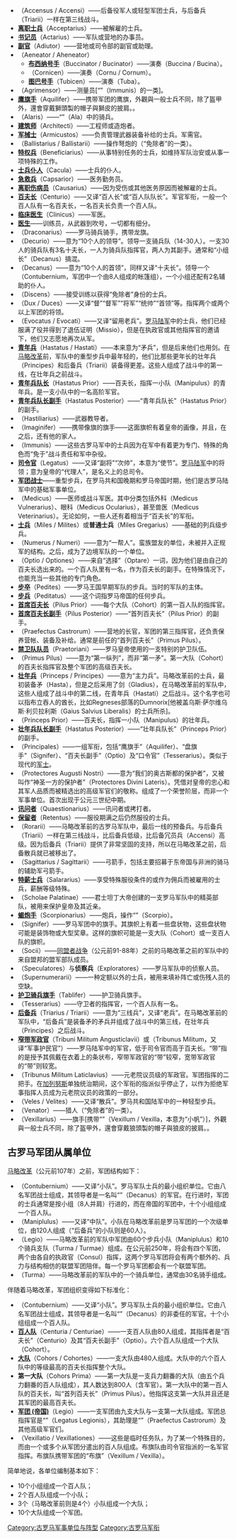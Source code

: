*'''{{link-en|后备冗员兵 (古罗马)|Accensi|后备冗员兵}}'''（Accensus / Accensi）——后备役军人或轻型军团士兵，与后备兵（Triarii）一样在第三线战斗。
*'''[[离职士兵_(古罗马)|离职士兵]]'''（Acceptarius）——被解雇的士兵。
*'''[[书记员_(古罗马)|书记员]]'''（Actarius）——军队或营地的办事员。
*'''[[副官_(古罗马)|副官]]'''（Adiutor）——营地或司令部的副官或助理。
*'''{{link-en|号角手 (古罗马)|Aeneator|号角手}}'''（Aeneator / Aheneator）
**'''[[布西纳号手|布西纳号手]]'''（Buccinator / Bucinator）——演奏{{link-en|布西纳号|Buccina}}（Buccina / Bucina）。
**'''{{link-en|科尔努号手|Cornicen}}'''（Cornicen）——演奏{{link-en|科尔努号|Cornu (horn)}}（Cornu / Cornum）。
**'''[[图巴号手|图巴号手]]'''（Tubicen）——演奏{{link-en|图巴号|Roman tuba}}（Tuba）。
*'''{{link-en|土地测量人 (古罗马)|Agrimensor|土地测量人}}'''（Agrimensor）——测量员[“{{link-en|免除者 (古罗马)|immunes|免除者}}”（Immunis）的一类]。
*'''[[阿奎拉旗手|鹰旗手]]'''（Aquilifer）——携带军团的鹰旗，外觀與一般士兵不同，除了盔甲外，還會穿戴獅頭製的帽子與獅皮的披肩。。
*'''{{link-en|翼阵兵 (古罗马)|Alaris (Roman military)|翼阵兵}}'''（Alaris）——“{{link-en|翼阵 (古罗马)|Ala (Roman allied military unit)|翼阵}}”（Ala）中的骑兵。
*'''[[建筑师|建筑师]]'''（Architecti）——工程师或造炮者。
*'''[[军械士_(古罗马)|军械士]]'''（Armicustos）——负责管理武器装备补给的士兵。军需官。
*'''{{link-en|弩炮手 (古罗马)|Ballistarius|弩炮手}}'''（Ballistarius / Ballistarii）——操作弩炮的（“免除者”的一类）。
*'''[[特权兵_(古罗马)|特权兵]]'''（Beneficiarius）——从事特别任务的士兵，如维持军队治安或从事一项特殊的工作。
*'''[[士兵仆人_(古罗马)|士兵仆人]]'''（Cacula）——士兵的仆人。
*'''[[急救兵_(古罗马)|急救兵]]'''（Capsarior）——医务勤务员。
*'''[[离职伤病员_(古罗马)|离职伤病员]]'''（Causarius）——因为受伤或其他医务原因而被解雇的士兵。
*'''[[百夫长|百夫长]]'''（Centurio）——又译“百人长”或“百人队队长”。军官军衔，一般一个百人队有一名百夫长，一名百夫长负责一个百人队。
*'''[[临床医生_(古罗马)|临床医生]]'''（Clinicus）——军医。
*'''[[医生|医生]]'''——训练员，从武器到吹号，一切都有细分。
*'''{{link-en|龙旗手 (古罗马)|Draconarius|龙旗手}}'''（Draconarius）——罗马骑兵骑手，携带龙旗。
*'''{{link-en|十夫长 (古罗马)|Decurion (military)|十夫长}}'''（Decurio）——意为“10个人的领导”。领导一支骑兵队（14-30人）。一支30人的骑兵队有3名十夫长，一人为骑兵队指挥官，两人为其副手。通常和“小组长”（Decanus）搞混。
*'''{{link-en|小组长 (古罗马)|Decanus|小组长}}'''（Decanus）——意为“10个人的首领”，同样又译“十夫长”。领导一个{{link-en|小组 (古罗马)|Contubernium|小组}}（Contubernium，军团中一个由8人组成的帐篷组），一个小组还配有2名辅助的仆人。
*'''{{link-en|受教士兵 (古罗马)|Discens|受教士兵}}'''（Discens）——接受训练以获得“免除者”身份的士兵。
*'''{{link-en|军事首领 (古罗马)|Dux|军事首领}}'''（Dux / Duces）——又译“督”“督军”“将军”“统帅”“首领”等。指挥两个或两个以上军团的将领。
*'''{{link-en|志愿兵 (古罗马)|Evocatus|志愿兵}}'''（Evocatus / Evocati）——又译“留用老兵”。[[罗马陆军|罗马陆军]]中的士兵，他们已经服满了役并得到了退伍证明（Missio），但是在执政官或其他指挥官的邀请下，他们又志愿地再次从军。
*'''[[青年兵|青年兵]]'''（Hastatus / Hastati）——本来意为“矛兵”，但是后来他们也用剑。在[[马略改革|马略改革]]前，军队中的重型步兵中最年轻的，他们比那些更年长的壮年兵（Principes）和后备兵（Triarii）装备得更差。这些人组成了战斗中的第一线，在壮年兵之前战斗。
*'''[[青年兵队长_(古罗马)|青年兵队长]]'''（Hastatus Prior）——百夫长，指挥一小队（Manipulus）的青年兵。是一支小队中的一名高阶军官。
*'''[[青年兵队长副手_(古罗马)|青年兵队长副手]]'''（Hastatus Posterior）——“青年兵队长”（Hastatus Prior）的副手。
*'''{{link-en|新兵教员 (古罗马)|Hastiliarius|新兵教员}}'''（Hastiliarius）——武器教导者。
*'''{{link-en|像旗手 (古罗马)|Imaginifer|像旗手}}'''（Imaginifer）——携带像旗的旗手——这面旗帜有着皇帝的画像，并且，在之后，还有他的家人。
*'''{{link-en|免除者 (古罗马)|immunes|免除者}}'''（Immunis）——这些古罗马军中的士兵因为在军中有着更为专门、特殊的角色而“免于”战斗责任和军中杂役。
*'''[[雷加图斯|司令官]]'''（Legatus）——又译“副将”“次帅”，本意为“使节”。[[罗马陆军|罗马陆军]]中的将领；意为皇帝的“代理人”，是名义上的总司令。
*'''[[军团士兵|军团战士]]'''——重型步兵，在罗马共和国晚期和罗马帝国时期，他们是古罗马陆军中的基础军事单位。
*'''{{link-en|古罗马医学群体#军事医疗部队|Medical community of ancient Rome#Military medical corps|军医}}'''（Medicus）——医师或战斗军医。其中分类包括外科（Medicus Vulnerarius）、眼科（Medicus Ocularius），甚至兽医（Medicus Veterinarius）。无论如何，一些人还有着相当于“百夫长”的军衔。
*'''[[士兵_(古罗马)|士兵]]'''（Miles / Milites）或'''普通士兵'''（Miles Gregarius）——基础的列兵级步兵。
*'''{{link-en|小群士兵 (古罗马)|Numerus_(Roman_military_unit)|小群士兵}}'''（Numerus / Numeri）——意为“一帮人”。蛮族盟友的单位，未被并入正规军的结构。之后，成为了边境军队的一个单位。
*'''{{link-en|百夫长副手 (古罗马)|Optio|百夫长副手}}'''（Optio / Optiones）——来自“选择”（Optare）一词，因为他们是由自己的百夫长选出来的。一个百人队里有一名，作为百夫长的副手。在特殊情况下，也能充当一些其他的专门角色。
*'''[[步卒_(古罗马)|步卒]]'''（Pedites）——罗马王国早期军队的步兵。当时的军队的主体。
*'''[[步兵_(古罗马)|步兵]]'''（Peditatus）——这个词指罗马帝国的任何步兵。
*'''[[首席百夫长_(古罗马)|首席百夫长]]'''（Pilus Prior）——每个大队（Cohort）的第一百人队的指挥官。
*'''[[首席百夫长副手_(古罗马)|首席百夫长副手]]'''（Pilus Posterior）——“首列百夫长”（Pilus Prior）的副手。
*'''{{link-en|宿营长 (古罗马)|Praefectus Castrorum|宿营长}}'''（Praefectus Castrorum）——营地的长官，军团的第三指挥官，还负责保养营帐、装备及补给。通常是前任的“首列百夫长”（Primus Pilus）。
*'''[[罗马禁卫军|禁卫队队员]]'''（Praetoriani）——罗马皇帝使用的一支特别的护卫队伍。
*'''{{link-en|首列百夫长 (古罗马)|Primus Pilus|首列百夫长}}'''（Primus Pilus）——意为“第一纵列”，而非“第一矛”。第一大队（Cohort）的百夫长指挥官及整个军团的高级百夫长。
*'''[[壮年兵|壮年兵]]'''（Princeps / Principes）——意为“主力兵”。马略改革前的士兵，最初装备矛（Hasta），但是之后采用了剑（Gladius），在马略改革前的军队中，这些人组成了战斗中的第二线，在青年兵（Hastati）之后战斗。这个名字也可以指布立吞人的酋长，比如Regneses部落的Dumnorix[他被盖乌斯·萨尔维乌斯·利贝拉利斯（Gaius Salvius Liberalis）的士兵所杀]。
*'''{{link-en|壮年兵队长 (古罗马)|Princeps Prior|壮年兵队长}}'''（Princeps Prior）——百夫长，指挥一小队（Manipulus）的壮年兵。
*'''[[壮年兵队长副手_(古罗马)|壮年兵队长副手]]'''（Hastatus Posterior）——“壮年兵队长”（Princeps Prior）的副手。
*'''{{link-en|辅助军 (古罗马)#初级军官（Principales）|Auxilia#Junior officers (principales)|初级军官}}'''（Principales）——一组军衔，包括“鹰旗手”（Aquilifer）、“盘旗手”（Signifer）、“百夫长副手”（Optio）及“口令官”（Tesserarius）。类似于现代的[[士官|军士]]。
*'''{{link-en|奥古斯都保护者|Protectores Augusti Nostri}}'''（Protectores Augusti Nostri）——意为“我们的奥古斯都的保护者”，又被叫作“神圣一方的保护者”（Protectores Divini Lateris）。凭借对皇帝的忠心和其军人品质而被精选出的高级军官们的敬称。组成了一个荣誉阶层，而非一个军事单位。首次出现于公元三世纪中期。
*'''[[讯问者_(古罗马)|讯问者]]'''（Quaestionarius）——讯问者或拷打者。
*'''[[保留者_(古罗马)|保留者]]'''（Retentus）——服役期满之后仍然服役的士兵。
*'''{{link-en|后备散兵 (古罗马)|Rorarii|后备散兵}}'''（Rorarii）——马略改革前的古罗马军队中，最后一线的预备兵。与后备兵（Triarii）一样在第三线战斗，比后备兵低级，比后备冗员兵（Accensi）高级。因为后备兵（Triarii）提供了非常坚固的支持，所以在马略改革之前，后备散兵就已被移出了。
*'''{{link-en|弓箭手 (古罗马)|Sagittarii|弓箭手}}'''（Sagittarius / Sagittarii）——弓箭手，包括主要招募于东帝国与非洲的骑马的辅助军弓箭手。
*'''[[特薪士兵_(古罗马)|特薪士兵]]'''（Salararius）——享受特殊服役条件的或作为佣兵而被雇用的士兵，薪酬等级特殊。
*'''{{link-en|皇家卫队 (古罗马)|Scholae Palatinae|皇家卫队}}'''（Scholae Palatinae）——君士坦丁大帝创建的一支罗马军队中的精英部队，被用来保护皇帝及其近亲。
*'''[[蝎炮手|蝎炮手]]'''（Scorpionarius）——炮兵，操作“{{link-en|蝎炮|scorpio (dart-thrower)}}”（Scorpio）。
*'''{{link-en|盘旗手 (古罗马)|Signifer|盘旗手}}'''（Signifer）——罗马军团中的旗手。其旗帜上有着一些盘状物，这些盘状物可能是装饰物或大型奖章。这样的旗帜可能是一支大队（Cohort）或一支百人队的旗帜。
*'''{{link-en|盟军士兵 (古罗马)|Socii|盟军士兵}}'''（Socii）——[[同盟者战争_(前91至前88年)|同盟者战争]]（公元前91-88年）之前的马略改革之前的军队中的来自盟邦的盟军部队成员。
*'''{{link-en|密探 (古罗马)|Speculatores|密探}}'''（Speculatores）与'''侦察兵'''（Exploratores）——罗马军队中的侦察人员。
*'''{{link-en|后备冗员兵 (古罗马)|Supernumerarii|冗员兵}}'''（Supernumerarii）——一种定额以外的士兵，被用来填补阵亡或伤残人员的空缺。
*'''[[护卫骑兵旗手_(古罗马)|护卫骑兵旗手]]'''（Tablifer）——护卫骑兵旗手。
*'''{{link-en|口令官 (古罗马)|Tesserarius|口令官}}'''（Tesserarius）——守卫者的指挥官，一个百人队有一名。
*'''[[后备兵_(罗马军团)|后备兵]]'''（Triarius / Triarii）——意为“三线兵”，又译“老兵”。在马略改革前的军队中，“后备兵”是装备矛的矛兵并组成了战斗中的第三线，在壮年兵（Principes）之后战斗。
*'''[[窄带军政官_(古罗马)|窄带军政官]]'''（Tribuni Militum Angusticlavii）或'''{{link-en|军政官 (古罗马)|military tribune|军政官}}'''（Tribunus Militum，又译“军事护民官”）——罗马陆军中的军官，低于司令官而高于百夫长。“带”指的是授予其佩戴在衣着上的条状布，窄带军政官的“带”较窄，宽带军政官的“带”则较宽。
*'''{{link-en|宽带军政官 (古罗马)|Tribunus Laticlavius|宽带军政官}}'''（Tribunus Militum Laticlavius）——元老院议员级的军政官。军团指挥的二把手。在[[加里恩努斯|加列努斯]]单独统治期间，这个军衔的指派似乎停止了，以作为拒绝军事指挥人员成为元老院议员的政策的一部分。
*'''{{link-en|轻装兵 (古罗马)|Velites|轻装兵}}'''（Veles / Velites）——又译“散兵”。罗马共和国陆军中的一种轻型步兵。
*'''{{link-en|猎人 (角斗士型)|Venator (gladiator type)|猎人}}'''（Venator）——猎人（“免除者”的一类）。
*'''{{link-en|布旗手 (古罗马)|Vexillarius|布旗手}}'''（Vexillarius）——旗手[携带“{{link-en|布旗 (古罗马)|Vexillum|布旗}}”（Vexillum / Vexilla，本意为“小帆”）]，外觀與一般士兵不同，除了盔甲外，還會穿戴狼頭製的帽子與狼皮的披肩。。

==古罗马军团从属单位==
[[马略改革|马略改革]]（公元前107年）之前，军团结构如下：
*'''{{link-en|小组 (古罗马)|Contubernium|小组}}'''（Contubernium）——又译“小队”。罗马军队士兵的最小组织单位。它由八名军团战士组成，其领导者是一名叫“{{link-en|小组长 (古罗马)|Decanus|小组长}}”（Decanus）的军官。在行进时，军团的士兵通常是按小组（8人并肩）行进的，而在帝国的军团中，十个小组组成一个百人队。
*'''{{link-en|小队 (古罗马)|Maniple (military unit)|小队}}'''（Maniplulus）——又译“中队”。小队在马略改革前是罗马军团的一个次级单位，由120人组成（“后备兵”的小队则是60人）。
*'''{{link-en|罗马共和国中期的陆军|Roman army of the mid-Republic|军团 (共和国)}}'''（Legio）——马略改革前的军队中军团由60个步兵小队（Maniplulus）和10个骑兵支队（Turma / Turmae）组成。在公元前250年，将会有四个军团，两个由各自的执政官（Consul）指挥，这两个罗马军团将会有两个额外的、兵力与结构相仿的联盟军团陪伴。每一个罗马军团都会有一个联盟军团。
*'''{{link-en|支队 (古罗马)|Turma|支队}}'''（Turma）——马略改革前的军队中的一个骑兵单位，通常由30名骑手组成。

伴随着马略改革，军团组织变得如下标准化：
*'''{{link-en|小组 (古罗马)|Contubernium|小组}}'''（Contubernium）——又译“小队”。罗马军队士兵的最小组织单位。它由八名军团战士组成，其领导者是一名叫“{{link-en|小组长 (古罗马)|Decanus|小组长}}”（Decanus）的非委任的军官。十个小组组成一个百人队。
*'''[[百人队|百人队]]'''（Centuria / Centuriae）——一支百人队由80人组成，其指挥者是“百夫长”（Centurio）及其“百夫长副手”（Optio）。六个百人队组成一个大队（Cohort）。
*'''[[大队_(古罗马)|大队]]'''（Cohors / Cohortes）——一支大队由480人组成。大队中的六个百人队中的等级最高的百夫长指挥整个大队。
*'''第一大队'''（Cohors Prima）——第一大队是一支兵力翻番的大队（由五个兵力翻番的百人队组成），其人数达到800人（含军官）。第一大队中的第一百人队的百夫长，叫“首列百夫长”（Primus Pilus）。他指挥这支第一大队并且还是其军团的最高百夫长。
*'''[[罗马军团|军团 (帝国)]]'''（Legio）——一支军团由九支大队与一支第一大队组成。军团总指挥官是“{{link-en|军团司令官 (古罗马)|legatus legionis|军团司令官}}”（Legatus Legionis），其助理是“{{link-en|宿营长 (古罗马)|Praefectus Castrorum|宿营长}}”（Praefectus Castrorum）及其他高级军官们。
*'''{{link-en|布旗队 (古罗马)|Vexillatio|布旗队}}'''（Vexillatio / Vexillationes）——这些是临时任务队，为了某一个特殊目的，而由一个或多个从军团分遣出的百人队组成。布旗队由司令官指派的一名军官指挥。布旗队携带军团的“布旗”（Vexillum / Vexilla）。

简单地说，各单位编制基本如下：
*10个小组组成一个百人队；
*2个百人队组成一个小队；
*3个（马略改革前则是4个）小队组成一个大队；
*10个大队组成一个军团。

{{古罗马}}

[[Category:古罗马军事单位与阵型|Category:古罗马军事单位与阵型]]
[[Category:古罗马军衔|Category:古罗马军衔]]